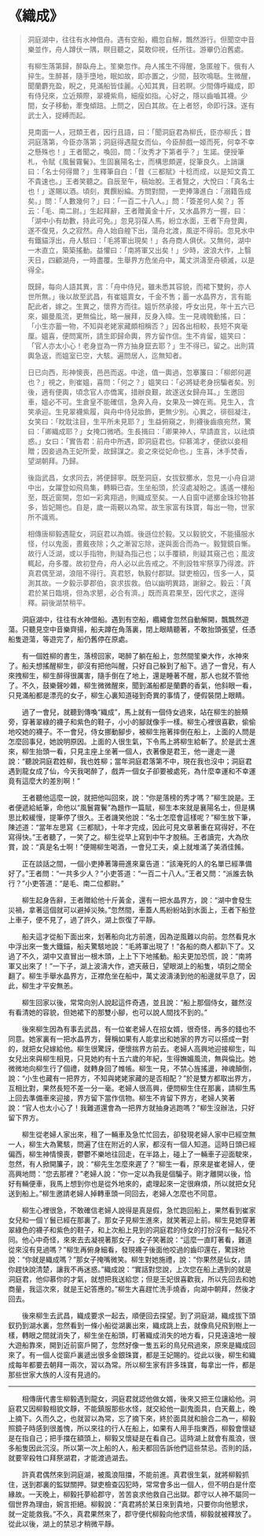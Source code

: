 # 《織成》

> 洞庭湖中，往往有水神借舟。遇有空船，纜忽自解，飄然游行。但聞空中音樂並作，舟人蹲伏一隅，瞑目聽之，莫敢仰視，任所往。游畢仍泊舊處。
>
> 有柳生落第歸，醉臥舟上。笙樂忽作。舟人搖生不得醒，急匿艎下。俄有人捽生。生醉甚，隨手墮地，眠如故，即亦置之，少間，鼓吹鳴聒。生微醒，聞蘭麝充盈，睨之，見滿船皆佳麗。心知其異，目若瞑。少間傳呼織成，即有侍兒來，立近頰際，翠襪紫鳥，細瘦如指。心好之，隱以齒嚙其襪。少間，女子移動，牽曳傾踣。上問之，因白其故。在上者怒，命即行誅。遂有武士入，捉縛而起。
>
> 見南面一人，冠類王者，因行且語，曰：「聞洞庭君為柳氏，臣亦柳氏；昔洞庭落第，今臣亦落第；洞庭得遇龍女而仙，今臣醉戲一姬而死，何幸不幸之懸殊也！」王者聞之，喚回，問：「汝秀才下第者乎？」生諾。便授筆札，令賦《風鬟霧鬢》。生固襄陽名士，而構思頗遲，捉筆良久。上誚讓曰：「名士何得爾？」生釋筆自白：「昔《三都賦》十稔而成，以是知文貴工不貴速也。」王者笑聽之。自辰至午，稿始脫。王者覽之，大悅曰：「真名士也！」遂賜以酒。頃刻，異饌紛綸。方問對間，一吏捧簿進白：「溺籍告成矣。」問：「人數幾何？」曰：「一百二十八人。」問：「簽差何人矣？」答云：「毛、南二尉。」生起拜辭，王者贈黃金十斤，又水晶界方一握，曰：「湖中小有劫數，持此可免。」忽見羽葆人馬，紛立水面，王者下舟登輿，遂不復見，久之寂然。舟人始自艎下出，蕩舟北渡，風逆不得前。忽見水中有鐵貓浮出，舟人駭曰：「毛將軍出現矣！」各舟商人俱伏。又無何，湖中一木直立，築築搖動。益懼曰：「南將軍又出矣！」少時，波浪大作，上翳天日，四顧湖舟，一時盡覆。生舉界方危坐舟中，萬丈洪濤至舟頓滅，以是得全。
>
> 既歸，每向人語其異，言：「舟中侍兒，雖未悉其容貌，而裙下雙鉤，亦人世所無。」後以故至武昌，有崔媼賣女，千金不售；蓄一水晶界方，言有能配此者，嫁之。生異之，懷界方而往。媼忻然承接，呼女出見，年十五六已來，媚曼風流，更無倫比，略一展拜，反身入幃。生一見魂魄動搖，曰：「小生亦蓄一物，不知與老姥家藏頗相稱否？」因各出相較，長短不爽毫厘。媼喜，便問寓所，請生即歸命輿，界方留作信。生不肯留，媼笑曰：「官人亦太小心！老身豈為一界方抽身竄去耶？」生不得已，留之。出則賃輿急返，而媼室已空，大駭。遍問居人，迄無知者。
>
> 日已向西，形神懊喪，邑邑而返。中途，值一輿過，忽搴簾曰：「柳郎何遲也？」視之，則崔媼，喜問：「何之？」媼笑曰：「必將疑老身拐騙者矣。別後，適有便輿，頃念官人亦僑寓，措辦良艱，故遂送女歸舟耳。」生邀回車，媼必不可。生倉皇不能確信，急奔入舟，女果及一婢在焉。見生入，含笑承迎。生見翠襪紫履，與舟中侍兒妝飾，更無少別。心異之，徘徊凝注，女笑曰：「眈耽注目，生平所未見耶？」生益俯窺之，則襪後齒痕宛然，驚曰：「卿織成耶？」女掩口微哂。生長揖曰：「卿果神人，早請直言，以祛煩惑。」女曰：「實告君：前舟中所遇，即洞庭君也。仰慕鴻才，便欲以妾相贈；因妾過為王妃所愛，故歸謀之。妾之來從妃命也。」生喜，沐手焚香，望湖朝拜。乃歸。
>
> 後詣武昌，女求同去，將便歸寧。既至洞庭，女拔釵擲水，忽見一小舟自湖中出，女躍登如飛鳥集，轉瞬已杳。生坐船頭，於沒處凝盼之。遙遙一樓船至，既近窗開，忽如一彩禽翔過，則織成至矣。一人自窗中遞擲金珠珍物甚多，皆妃賜也。自是，歲一兩覲以為常。故生家富有珠寶，每出一物，世家所不識焉。
>
> 相傳唐柳毅遇龍女，洞庭君以為婿。後遜位於毅。又以毅貌文，不能攝服水怪，付以鬼面，晝戴夜除；久之漸習忘除，遂與面合而為一。毅覽鏡自慚。故行人泛湖，或以手指物，則疑為指己也；以手覆額，則疑其窺己也；風波輒起，舟多覆。故初登舟，舟人必以此告戒之。不則設牲牢祭享乃得渡。許真君偶至湖，浪阻不得行。真君怒，執毅付郡獄。獄吏檢囚，恆多一人，莫測其故。一夕毅示夢郡伯，哀求拔救。伯以幽明異路，謝辭之。毅云：「真君於某日臨境，但為求懇，必合有濟。」既而真君果至，因代求之，遂得釋。嗣後湖禁稍平。

&emsp;&emsp;洞庭湖中，往往有水神借船。遇到有空船，纜繩會忽然自動解開，飄飄然遊蕩。只聽見空中音樂齊揚，船夫蹲在角落裏，閉上眼睛聽著，不敢抬頭張望，任憑船隻遊蕩，等遊完了，船仍舊停在原處。

&emsp;&emsp;有一個姓柳的書生，落榜回家，喝醉了躺在船上，忽然間笙樂大作，水神來了。船夫想搖醒柳生，卻沒有把他叫醒，只好自己躲到了船下。過了一會兒，有人來拽柳生，柳生醉得很厲害，隨手倒在了地上，還是睡著不醒，那人也就不管他了。不久，鼓樂聲吵雜，柳生微微醒來，聞到滿船都是蘭麝的香氣，他斜眼一看，只見滿船都是漂亮的女子，柳生心裏知道碰到奇異的事情了，便假裝閉上眼睛。

&emsp;&emsp;過了一會兒，就聽到傳喚“織成”，馬上就有一個侍女過來，站在柳生的臉頰旁，穿著翠綠的襪子和紫色的鞋子，小小的腳就像手一樣。柳生心裡很喜歡，偷偷地咬她的襪子。不一會兒，侍女挪動腳步，被柳生拖著摔倒在船上，上面的人問是怎麼回事兒，她說明原因。上面的人很生氣，下令馬上將柳生給斬了。於是武士進來，柳生抬頭一看，只見主座上坐著一個人，衣著像是君王，他一邊走一邊說：“聽說洞庭君姓柳，我也姓柳；當年洞庭君落第不中，現在我也沒中；洞庭君遇到龍女成了仙，今天我喝醉了，戲弄一個女子卻要被處死，為什麼幸運和不幸運竟有這麼大的差別啊！”

&emsp;&emsp;王者聽他這麼一說，就把他叫回來，說：“你是落榜的秀才嗎？”柳生說是。王者便遞給紙筆，命他以“風鬟霧鬢”為題作一篇賦，柳生本來就是襄陽名士，但是構思比較緩慢，提筆停了很久。王者譏笑他說：“名士怎麼會這樣呢？”柳生放下筆，陳述道：“當年左思寫《三都賦》，十年才完成，因此可見文章著重在寫得好，不在寫得快。”王者聽了，一笑了之。柳生從早上寫到中午才脫稿。王者讀完，大為欣賞，說：“真是名士啊！”便賜柳生喝酒，一會兒工夫，桌上就堆滿了美酒佳餚。

&emsp;&emsp;正在談話之間，一個小吏捧著簿冊進來稟告道：“該淹死的人的名單已經準備好了。”王者問：“一共多少人？”小吏答道：“一百二十八人。”王者又問：“派誰去執行？”小吏答道：“是毛、南二位都尉。”

&emsp;&emsp;柳生起身告辭，王者贈給他十斤黃金，還有一把水晶界方，說：“湖中會發生災禍，拿著這個就可以避掉災殃。”忽然間，車蓋人馬紛紛站到水面上，王者下船登上車子，便不見了，過了許久，湖上恢復了平靜。

&emsp;&emsp;船夫這才從船下面出來，划著船向北方前進，因為逆風難以向前。忽然看見水中浮出來一隻大鐵錨，船夫驚駭地說：“毛將軍出現了！”各船的商人都趴下了。又過了不久，湖中又直冒出一根木頭，上上下下地搖動。船夫更加恐慌，說：“南將軍又出來了！”一下子，湖上波濤大作，遮天蔽日，望眼湖上的船隻，頃刻之間全翻了。柳生手舉水晶界方，正襟危坐在船中，萬丈波濤湧到他的船邊就平息了，因此，柳生才平安無恙。

&emsp;&emsp;柳生回家以後，常常向別人說起這件奇遇，並且說：“船上那個侍女，雖然沒有看清她的容貌，但她裙下的那雙小腳，也可以說人間找不到的。”

&emsp;&emsp;後來柳生因為有事去武昌，有一位崔老婦人在招女婿，很奇怪，再多的錢也不同意。她家裏有一把水晶界方，聲稱如果有人能拿出和她家的界方可以搭成一對的，就把女兒嫁給他。柳生很驚訝，便懷揣界方前去。老婦人高興地迎接柳生，叫女兒出來與柳生相見，只見她約有十五六歲的年紀，生得嫵媚風流，無與倫比。她微微地向柳生行了個禮，就轉身回了帷帳。柳生一見，不禁心旌搖盪，神魂顛倒，說：“小生也藏有一把界方，不知與姥姥家藏的是否相配？”於是雙方都取出界方，互相比對，果然長短不差一分一毫。老婦人很高興，便問柳生住在那裏，請柳生馬上回去準備車來迎接，界方留下當作信物。柳生不肯留下界方，老婦人笑著說：“官人也太小心了！我難道還會為一把界方就抽身逃跑嗎？”柳生沒辦法，只好留下界方。

&emsp;&emsp;柳生從老婦人家出來，租了一輛車及急忙忙回去，卻發現老婦人家中已經空無一人，柳生大為驚駭，問遍了住在附近的人家，都沒有一個人知道。這時日頭已經偏西，柳生神情懊喪，鬱鬱不樂地往回走，在半路上，碰上了一輛車子迎面駛來，忽然，有人掀開簾子，說：“柳先生怎麼來遲了？”柳生一看，原來是崔老婦人，便高興地問：“您去那裡？”老婦人說：“你一定以為我是個騙子。剛才離開以後，恰好有輛便車，我馬上想到你也是從外地來的，處理起來一定很麻煩，所以就把女兒送到船上。”柳生邀請老婦人掉轉車頭一同回去，老婦人怎麼也不同意。

&emsp;&emsp;柳生心裡很急，不敢確信老婦人說得是真是假，急忙跑回船上，果然看到崔家女兒和一個丫鬟已經在那裏了。那女子見柳生進來，就笑著迎上前。柳生見她穿著翠綠色的襪子和紫色的鞋子，和上次船上見到的洞庭君的侍女的打扮沒有一點兒不同。他心中奇怪，來來去去凝視著那女子，女子笑著說：“這麼一直盯著看，難道從來沒有見過嗎？”柳生再俯身細看，發現襪子後面他咬過的齒印還在，驚訝地說：“你就是織成嗎？”那女子掩嘴微笑。柳生對她施禮，說：“你果然是仙女，請你趕快說清楚，讓我不再迷惑。”織成說：“實話對您說，上次您在船上遇到的就是洞庭君，他仰慕你的才氣，就想把我送給您；但是王妃很喜歡我，所以先回去和她商量，我這次來，就是王妃答應的。”柳生大喜趕忙洗手燒香，向湖中朝拜，然後才回去。

&emsp;&emsp;後來柳生去武昌，織成要求一起去，順便回去探望。到了洞庭湖，織成拔下頭釵扔到湖水裏，忽然看到一條小船從湖裏出來，織成跳上去，就像鳥兒飛到樹上一樣，轉眼之間就消失了，柳生坐在船頭，盯著織成消失的地方看，只見遠遠地一艘大遊船靠來，開到近前窗戶開了，忽然好像一隻五彩的鳥兒飛過來，原來是織成回來了。有一個人從窗戶裏遞出很多金銀珠寶，都是王妃賜的。從此以後，柳生和織成每年都要去朝拜一兩次，習以為常。所以柳生家有許多珠寶，每拿出一件，都是那些世家大族的人沒有見過的。

---

&emsp;&emsp;相傳唐代書生柳毅遇到龍女，洞庭君就認他做女婿，後來又把王位讓給他。洞庭君又因柳毅相貌文靜，不能鎮服那些水怪，就交給他一副鬼面具，白天戴上，晚上摘下。久而久之，也就習以為常，忘了摘下來，終於面具就和臉合二為一，柳毅照鏡子時感到很羞愧，所以來往的行人在船上，如果有人用手指東西，柳毅會懷疑是在指自己；把手擋在額頭上，柳毅又懷疑是在看自己。這時湖上就會有風浪，很多船隻因此沉沒。所以第一次上船的人，船夫都回告訴他們這些禁忌。否則的話，就要宰殺牲口拜祭湖君，才能渡過湖去。

&emsp;&emsp;許真君偶然來到洞庭湖，被風浪阻擋，不能前進。真君很生氣，就將柳毅抓住，送到郡裏的監獄關押。獄吏檢查囚犯時，常常會多出一個人，但不明白是什麼緣故。一天晚上，柳毅托夢給郡守，苦苦哀求他救自己出獄。郡守以人神不屬同一個世界為理由，婉言拒絕。柳毅說：“真君將於某日來到貴地，只要你向他懇求，就一定能救我。”不久，真君果然來了，郡守便代柳毅向他求情，柳毅就被釋放了。從此以後，湖上的禁忌才稍微平靜。
